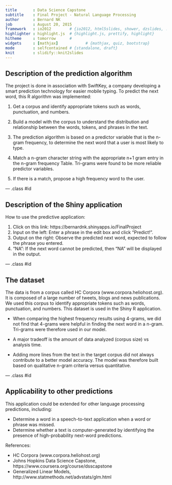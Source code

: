 ```yaml
---
title       : Data Science Capstone
subtitle    : Final Project - Natural Language Processing
author      : Bernard NK
job         : August 20, 2015
framework   : io2012        # {io2012, html5slides, shower, dzslides, ...}
highlighter : highlight.js  # {highlight.js, prettify, highlight}
hitheme     : tomorrow      # 
widgets     : [mathjax]            # {mathjax, quiz, bootstrap}
mode        : selfcontained # {standalone, draft}
knit        : slidify::knit2slides
---
```


## Description of the prediction algorithm

The project is done in association with SwiftKey, a company developing a smart prediction technology for easier mobile typing. To predict the next word, this R algorithm was implemented:  
  
1) Get a corpus and identify appropriate tokens such as words, punctuation, and numbers.  

2) Build a model with the corpus to understand the distribution and relationship between the words, tokens, and phrases in the text.  

3) The prediction algorithm is based on a predictor variable that is the n-gram frequency, to determine the next word that a user is most likely to type.  

4) Match a n-gram character string with the appropriate n+1 gram entry in the n-gram frequency Table. Tri-grams were found to be more reliable predictor variables.  

5) If there is a match, propose a high frequency word to the user.  

--- .class #id 

## Description of the Shiny application

How to use the predictive application:  
  
1. Click on this link: https://bernardnk.shinyapps.io/FinalProject  
2. Input on the left: Enter a phrase in the edit box and click "Predict!".  
3. Output on the right: Observe the predicted next word, expected to follow the phrase you entered.  
4. "NA": If the next word cannot be predicted, then "NA" will be displayed in the output.  

--- .class #id 

## The dataset

The data is from a corpus called HC Corpora (www.corpora.heliohost.org). It is composed of a large number of tweets, blogs and news publications. We used this corpus to identify appropriate tokens such as words, punctuation, and numbers. This dataset is used in the Shiny R application.  

- When comparing the highest frequency results using 4-grams, we did not find that 4-grams were helpful in finding the next word in a n-gram. Tri-grams were therefore used in our model.

- A major tradeoff is the amount of data analyzed (corpus size) vs analysis time.

- Adding more lines from the text in the target corpus did not always contribute to a better model accuracy. The model was therefore built based on qualitative n-gram criteria versus quantitative.

--- .class #id 

## Applicability to other predictions

This application could be extended for other language processing predictions, including:  

* Determine a word in a speech-to-text application when a word or phrase was missed.  
* Determine whether a text is computer-generated by identifying the presence of high-probability next-word predictions.  

References:  

* HC Corpora (www.corpora.heliohost.org)  
* Johns Hopkins Data Science Capstone, https://www.coursera.org/course/dsscapstone 
* Generalized Linear Models, http://www.statmethods.net/advstats/glm.html  
